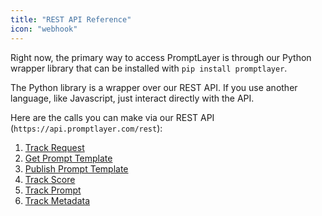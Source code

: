 ```yaml
---
title: "REST API Reference"
icon: "webhook"
---
```


Right now, the primary way to access PromptLayer is through our Python wrapper library that can be installed with `pip install promptlayer`.

The Python library is a wrapper over our REST API. If you use another language, like Javascript, just interact directly with the API. 

Here are the calls you can make via our REST API (`https://api.promptlayer.com/rest`):

1. [Track Request](/reference/track-request)
2. [Get Prompt Template](/reference/get-prompt-template)
3. [Publish Prompt Template](/reference/publish-prompt-template)
4. [Track Score](/reference/track-score)
5. [Track Prompt](/reference/track-prompt)
6. [Track Metadata](/reference/track-metadata)